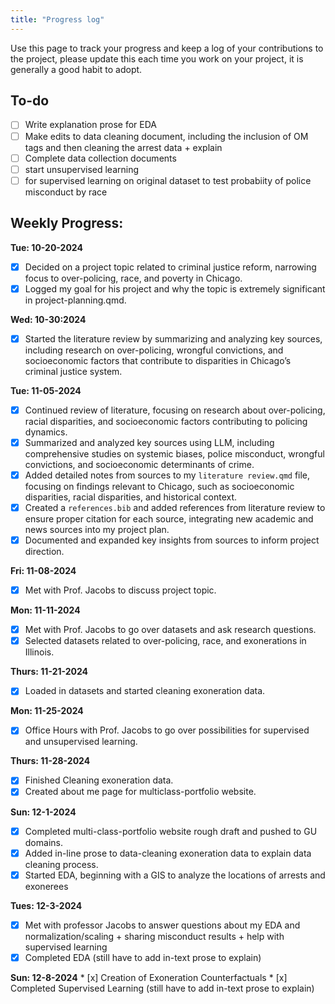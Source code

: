 ```yaml
---
title: "Progress log"
---
```


Use this page to track your progress and keep a log of your contributions to the project, please update this each time you work on your project, it is generally a good habit to adopt.

## To-do
* [ ] Write explanation prose for EDA
* [ ] Make edits to data cleaning document, including the inclusion of OM tags and then cleaning the arrest data + explain
* [ ] Complete data collection documents
* [ ] start unsupervised learning
* [ ] for supervised learning on original dataset to test probabiity of police misconduct by race


## Weekly Progress:

**Tue: 10-20-2024**

* [x] Decided on a project topic related to criminal justice reform, narrowing focus to over-policing, race, and poverty in Chicago.  
* [x] Logged my goal for his project and why the topic is extremely significant in project-planning.qmd. 

**Wed: 10-30:2024**

* [x] Started the literature review by summarizing and analyzing key sources, including research on over-policing, wrongful convictions, and socioeconomic factors that contribute to disparities in Chicago's criminal justice system.

**Tue: 11-05-2024**

* [x] Continued review of literature, focusing on research about over-policing, racial disparities, and socioeconomic factors contributing to policing dynamics.
* [x] Summarized and analyzed key sources using LLM, including comprehensive studies on systemic biases, police misconduct, wrongful convictions, and socioeconomic determinants of crime.
* [x] Added detailed notes from sources to my `literature review.qmd` file, focusing on findings relevant to Chicago, such as socioeconomic disparities, racial disparities, and historical context.
* [x] Created a `references.bib` and added references from literature review to ensure proper citation for each source, integrating new academic and news sources into my project plan.
* [x] Documented and expanded key insights from sources to inform project direction.

**Fri: 11-08-2024**

* [x] Met with Prof. Jacobs to discuss project topic.

**Mon: 11-11-2024**

* [x] Met with Prof. Jacobs to go over datasets and ask research questions.
* [x] Selected datasets related to over-policing, race, and exonerations in Illinois.

**Thurs: 11-21-2024**

* [x] Loaded in datasets and started cleaning exoneration data.

**Mon: 11-25-2024**

* [x] Office Hours with Prof. Jacobs to go over possibilities for supervised and unsupervised learning. 

**Thurs: 11-28-2024**

* [x] Finished Cleaning exoneration data.
* [x] Created about me page for multiclass-portfolio website.

**Sun: 12-1-2024**

* [x] Completed multi-class-portfolio website rough draft and pushed to GU domains.
* [x] Added in-line prose to data-cleaning exoneration data to explain data cleaning process.
* [x] Started EDA, beginning with a GIS to analyze the locations of arrests and exonerees 

**Tues: 12-3-2024**

* [x] Met with professor Jacobs to answer questions about my EDA and normalization/scaling + sharing misconduct results + help with supervised learning
* [x] Completed EDA (still have to add in-text prose to explain)




**Sun: 12-8-2024**
* [x] Creation of Exoneration Counterfactuals 
* [x] Completed Supervised Learning (still have to add in-text prose to explain)



